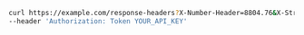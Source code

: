 ```bash showLineNumbers copy filename="Response Body Empty With Headers usage example"
curl https://example.com/response-headers?X-Number-Header=8804.76&X-String-Header=Personal \
--header 'Authorization: Token YOUR_API_KEY'
```
